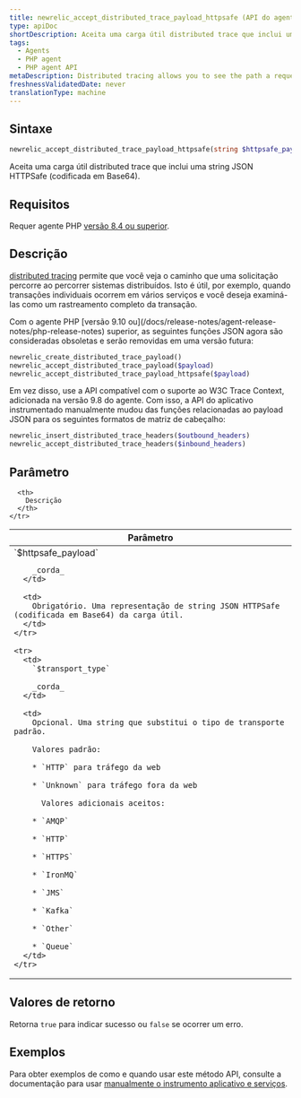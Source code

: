 ```yaml
---
title: newrelic_accept_distributed_trace_payload_httpsafe (API do agente PHP)
type: apiDoc
shortDescription: Aceita uma carga útil distributed trace que inclui uma string JSON HTTPSafe (codificada em Base64).
tags:
  - Agents
  - PHP agent
  - PHP agent API
metaDescription: Distributed tracing allows you to see the path a request takes as it travels through a distributed system. Use this API to accept an HTTPSafe/Base64 payload.
freshnessValidatedDate: never
translationType: machine
---
```


## Sintaxe

```php
newrelic_accept_distributed_trace_payload_httpsafe(string $httpsafe_payload, string $transport_type)
```

Aceita uma carga útil distributed trace que inclui uma string JSON HTTPSafe (codificada em Base64).

## Requisitos

Requer agente PHP [versão 8.4 ou superior](/docs/release-notes/agent-release-notes/php-release-notes).

## Descrição

[distributed tracing](/docs/agents/php-agent/features/distributed-tracing-php) permite que você veja o caminho que uma solicitação percorre ao percorrer sistemas distribuídos. Isto é útil, por exemplo, quando transações individuais ocorrem em vários serviços e você deseja examiná-las como um rastreamento completo da transação.

<Callout variant="important">
  Com o agente PHP [versão 9.10 ou](/docs/release-notes/agent-release-notes/php-release-notes) superior, as seguintes funções JSON agora são consideradas obsoletas e serão removidas em uma versão futura:

  ```php
  newrelic_create_distributed_trace_payload()
  newrelic_accept_distributed_trace_payload($payload)
  newrelic_accept_distributed_trace_payload_httpsafe($payload)
  ```

  Em vez disso, use a API compatível com o suporte ao W3C Trace Context, adicionada na versão 9.8 do agente. Com isso, a API do aplicativo instrumentado manualmente mudou das funções relacionadas ao payload JSON para os seguintes formatos de matriz de cabeçalho:

  ```php
  newrelic_insert_distributed_trace_headers($outbound_headers)
  newrelic_accept_distributed_trace_headers($inbound_headers)
  ```
</Callout>

## Parâmetro

<table>
  <thead>
    <tr>
      <th width="25%">
        Parâmetro
      </th>

      <th>
        Descrição
      </th>
    </tr>
  </thead>

  <tbody>
    <tr>
      <td>
        `$httpsafe_payload`

        _corda_
      </td>

      <td>
        Obrigatório. Uma representação de string JSON HTTPSafe (codificada em Base64) da carga útil.
      </td>
    </tr>

    <tr>
      <td>
        `$transport_type`

        _corda_
      </td>

      <td>
        Opcional. Uma string que substitui o tipo de transporte padrão.

        Valores padrão:

        * `HTTP` para tráfego da web

        * `Unknown` para tráfego fora da web

          Valores adicionais aceitos:

        * `AMQP`

        * `HTTP`

        * `HTTPS`

        * `IronMQ`

        * `JMS`

        * `Kafka`

        * `Other`

        * `Queue`
      </td>
    </tr>
  </tbody>
</table>

## Valores de retorno

Retorna `true` para indicar sucesso ou `false` se ocorrer um erro.

## Exemplos

Para obter exemplos de como e quando usar este método API, consulte a documentação para usar [manualmente o instrumento aplicativo e serviços](/docs/agents/php-agent/features/distributed-tracing-php#manual).